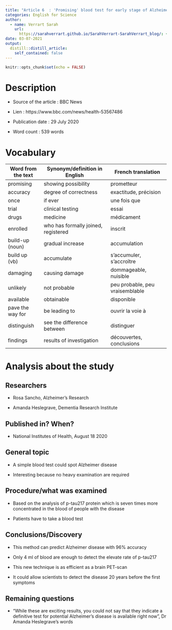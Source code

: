 ```yaml
---
title: "Article 6  : 'Promising' blood test for early stage of Alzheimer disease"
categories: English for Science
author:
  - name: Verrart Sarah
    url:
      https://sarahverrart.github.io/SarahVerrart-SarahVerrart_blog/: {}
date: 03-07-2021
output:
  distill::distill_article:
    self_contained: false
---
```


```r
knitr::opts_chunk$set(echo = FALSE)
```

# Description

  - Source of the article : BBC News 
  
  - Lien : https://www.bbc.com/news/health-53567486
  
  - Publication date : 29 July 2020
  
  - Word count : 539 words
  
# Vocabulary 
  
 | Word from the text | Synonym/definition in English       | French translation              |
|--------------------|-------------------------------------|---------------------------------|
| promising          | showing possibility                 | prometteur                      |
| accuracy           | degree of correctness               | exactitude, précision           |
| once               | if ever                             | une fois que                    |
| trial              | clinical testing                    | essai                           |
| drugs              | medicine                            | médicament                      |
| enrolled           | who has formally joined, registered | inscrit                         |
| build-up (noun)    | gradual increase                    | accumulation                    |
| build up (vb)      | accumulate                          | s'accumuler, s'accroître        |
| damaging           | causing damage                      | dommageable, nuisible           |
| unlikely           | not probable                        | peu probable, peu vraisemblable |
| available          | obtainable                          | disponible                      |
| pave the way for   | be leading to                       | ouvrir la voie à                |
| distinguish        | see the difference between          | distinguer                      |
| findings           | results of investigation            | découvertes, conclusions        |
 
# Analysis about the study

## Researchers

- Rosa Sancho, Alzheimer's Research 

- Amanda Heslegrave, Dementia Research Institute 

## Published in? When?

- National Institutes of Health, August 18 2020

## General topic

- A simple blood test could spot Alzheimer disease 

- Interesting because no heavy examination are required 

## Procedure/what was examined

- Based on the analysis of p-tau217 protein which is seven times more concentrated in the blood of people with the disease 

- Patients have to take a blood test 

## Conclusions/Discovery

- This method can predict Alzheimer disease with 96% accuracy

- Only 4 ml of blood are enough to detect the elevate rate of p-tau217 

- This new technique is as efficient as a brain PET-scan 

- It could allow scientists to detect the disease 20 years before the first symptoms 

## Remaining questions

- "While these are exciting results, you could not say that they indicate a definitive test for potential Alzheimer's disease is available right now", Dr Amanda Heslegrave's words 
